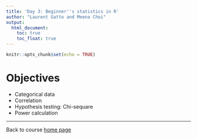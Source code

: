```yaml
---
title: 'Day 3: Beginner''s statistics in R'
author: "Laurent Gatto and Meena Choi"
output: 
  html_document:
    toc: true
    toc_float: true
---
```



```r
knitr::opts_chunk$set(echo = TRUE)
```

# Objectives

- Categorical data
- Correlation
- Hypothesis testing: Chi-sequare
- Power calculation

---

Back to course [home page](https://github.com/MayInstitute/MayInstitute2017/blob/master/Program3_Intro%20stat%20in%20R/README.md)
